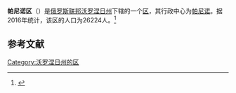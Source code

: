 {{Infobox Settlement
| official_name = 帕尼诺区
| native_name = Панинский район
| image_flag = 
| image_shield = 
| image_map =  Location of Paninsky District (Voronezh Oblast).svg 
| settlement_type = [[区_(苏联)|区]]
| subdivision_type = [[国家|国家]]
| subdivision_type1 = [[州_(俄罗斯)|州]]
| subdivision_name = {{RUS}}
| subdivision_name1 = [[沃罗涅日州|沃罗涅日州]]
| seat_type = 行政中心
| seat = [[帕尼诺_(沃罗涅日州)|帕尼诺]]
| population_as_of=2016
| population_footnotes = <ref name=stat />
| population_total = 26224
| timezone = [[莫斯科时间|MSK]]
| utc_offset = +3
}}
'''帕尼诺区'''（{{lang-ru|Панинский район}}）是[[俄罗斯联邦|俄罗斯联邦]][[沃罗涅日州|沃罗涅日州]]下辖的一个[[区_(苏联)|区]]，其行政中心为[[帕尼诺_(沃罗涅日州)|帕尼诺]]。据2016年统计，该区的人口为26224人。<ref name=stat>{{cite web | url = http://www.gks.ru/free_doc/doc_2016/bul_dr/mun_obr2016.rar | title = Численность населения Российской Федерации по муниципальным образованиям на 1 января 2016 года | language = ru | accessdate = 2017-01-01 | archive-date = 2019-05-13 | archive-url = https://web.archive.org/web/20190513150350/http://www.gks.ru/free_doc/doc_2016/bul_dr/mun_obr2016.rar | dead-url = no }}</ref>

== 参考文献 ==
{{reflist}}

{{Russia-stub}}

[[Category:沃罗涅日州的区|Category:沃罗涅日州的区]]